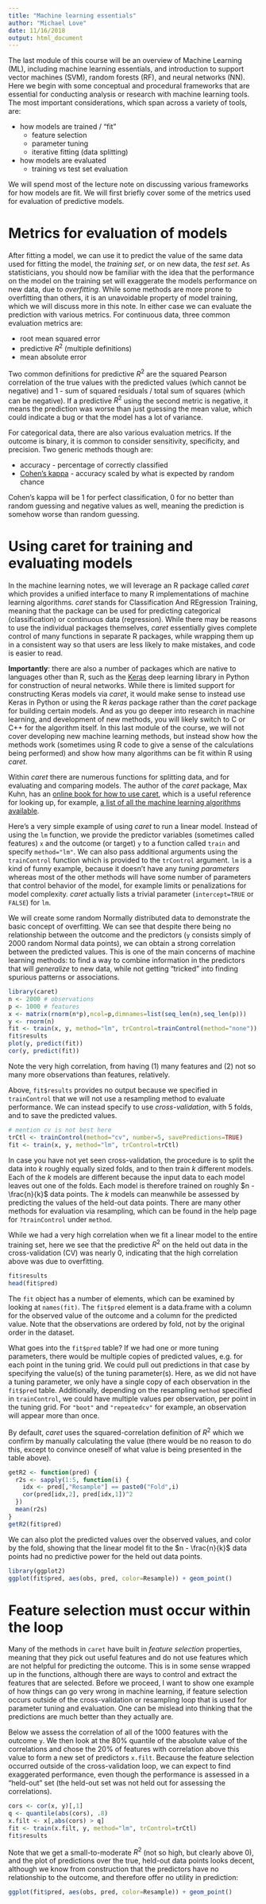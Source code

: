 ```yaml
---
title: "Machine learning essentials"
author: "Michael Love"
date: 11/16/2018
output: html_document
---
```


The last module of this course will be an overview of Machine Learning
(ML), including machine learning essentials, and introduction to
support vector machines (SVM), random forests (RF), and neural
networks (NN). Here we begin with some conceptual and procedural
frameworks that are essential for conducting analysis or research with
machine learning tools. The most important considerations, which span
across a variety of tools, are:

* how models are trained / "fit"
    - feature selection
    - parameter tuning
    - iterative fitting (data splitting)
* how models are evaluated
    - training vs test set evaluation

We will spend most of the lecture note on discussing various
frameworks for how models are fit. We will first briefly cover some of
the metrics used for evaluation of predictive models. 

# Metrics for evaluation of models

After fitting a model, we can use it to predict the value of the same
data used for fitting the model, the *training set*, or on new data,
the *test set*. As statisticians, you should now be familiar with the
idea that the performance on the model on the training set will
exaggerate the models performance on new data, due to
*overfitting*. While some methods are more prone to overfitting than
others, it is an unavoidable property of model training, which we will
discuss more in this note. In either case we can evaluate the
prediction with various metrics. For continuous data, three common
evaluation metrics are:

* root mean squared error
* predictive $R^2$ (multiple definitions)
* mean absolute error

Two common definitions for predictive $R^2$ are the squared Pearson
correlation of the true values with the predicted values (which cannot
be negative) and 1 - sum of squared residuals / total sum of
squares (which can be negative). If a predictive $R^2$ using the
second metric is negative, it means the prediction was worse than just
guessing the mean value, which could indicate a bug or that the model
has a lot of variance.

For categorical data, there are also various evaluation metrics. If
the outcome is binary, it is common to consider sensitivity,
specificity, and precision. Two generic methods though are:

* accuracy - percentage of correctly classified
* [Cohen's kappa](https://en.wikipedia.org/wiki/Cohen%27s_kappa) -
  accuracy scaled by what is expected by random chance

Cohen's kappa will be 1 for perfect classification, 0 for no better
than random guessing and negative values as well, meaning the
prediction is somehow worse than random guessing.

# Using caret for training and evaluating models

In the machine learning notes, we will leverage an R package called
*caret* which provides a unified interface to many R implementations
of machine learning algorithms. *caret* stands for Classification And
REgression Training, meaning that the package can be used for
predicting categorical (classification) or continuous data
(regression). While there may be reasons to use the individual
packages themselves, *caret* essentially gives complete control of
many functions in separate R packages, while wrapping them up in a
consistent way so that users are less likely to make mistakes, and
code is easier to read.

**Importantly**: there are also a number of packages which are native
to languages other than R, such as the [Keras](https://keras.io/) deep
learning library in Python for construction of neural networks. While
there is limited support for constructing Keras models via *caret*, it
would make sense to instead use Keras in Python or using the R *keras*
package rather than the *caret* package for building certain
models. And as you go deeper into research in machine learning, and
development of new methods, you will likely switch to C or C++ for the
algorithm itself. In this last module of the course, we will not cover
developing new machine learning methods, but instead show how the
methods work (sometimes using R code to give a sense of the
calculations being performed) and show how many algorithms can be fit
within R using *caret*.

Within *caret* there are numerous functions for splitting data, and for
evaluating and comparing models. The author of the *caret* package,
Max Kuhn, has an
[online book for how to use caret](https://topepo.github.io/caret/index.html),
which is a useful reference for looking up, for example, 
[a list of all the machine learning algorithms available](https://topepo.github.io/caret/available-models.html).

Here's a very simple example of using *caret* to run a linear
model. Instead of using the `lm` function, we provide the predictor
variables (sometimes called features) `x` and the outcome (or target)
`y` to a function called `train` and specify `method="lm"`. We can
also pass additional arguments using the `trainControl` function which
is provided to the `trControl` argument. `lm` is a kind of funny
example, because it doesn't have any *tuning parameters* whereas most
of the other methods will have some number of parameters that control
behavior of the model, for example limits or penalizations for model
complexity. *caret* actually lists a trivial parameter
(`intercept=TRUE` or `FALSE`) for `lm`.

We will create some random Normally distributed data to demonstrate
the basic concept of overfitting. We can see that despite there being
no relationship between the outcome and the predictors (`y` consists
simply of 2000 random Normal data points), we can obtain a strong
correlation between the predicted values. This is one of the main
concerns of machine learning methods: to find a way to combine
information in the predictors that will *generalize* to new data,
while not getting "tricked" into finding spurious patterns or
associations.

```r
library(caret)
n <- 2000 # observations
p <- 1000 # features
x <- matrix(rnorm(n*p),ncol=p,dimnames=list(seq_len(n),seq_len(p)))
y <- rnorm(n)
fit <- train(x, y, method="lm", trControl=trainControl(method="none"))
fit$results
plot(y, predict(fit))
cor(y, predict(fit))
```

Note the very high correlation, from having (1) many features and (2)
not so many more observations than features, relatively.

Above, `fit$results` provides no output because we specified in
`trainControl` that we will not use a resampling method to evaluate
performance. We can instead specify to use *cross-validation*, with 5
folds, and to save the predicted values. 

```r
# mention cv is not best here
trCtl <- trainControl(method="cv", number=5, savePredictions=TRUE)
fit <- train(x, y, method="lm", trControl=trCtl)
```

In case you have not yet seen cross-validation, the procedure is to
split the data into *k* roughly equally sized folds, and to then train
*k* different models. Each of the *k* models are different because
the input data to each model leaves out one of the folds. Each model
is therefore trained on roughly $n - \frac{n}{k}$ data points. The *k*
models can meanwhile be assessed by predicting the values of the
held-out data points. There are many other methods for evaluation via
resampling, which can be found in the help page for `?trainControl`
under `method`.

While we had a very high correlation when we fit a linear model to the
entire training set, here we see that the predictive $R^2$ on the held
out data in the cross-validation (CV) was nearly 0, indicating that
the high correlation above was due to overfitting.

```r
fit$results
head(fit$pred)
```

The `fit` object has a number of elements, which can be examined by
looking at `names(fit)`. The `fit$pred` element is a data.frame with a
column for the observed value of the outcome and a column for the
predicted value. Note that the observations are ordered by fold, not
by the original order in the dataset. 

What goes into the `fit$pred` table? If we had one or more tuning
parameters, there would be multiple copies of predicted values, e.g.
for each point in the tuning grid. We could pull out predictions in
that case by specifying the value(s) of the tuning parameter(s). Here,
as we did not have a tuning parameter, we only have a single copy of
each observation in the `fit$pred` table. Additionally, depending on
the resampling `method` specified in `trainControl`, we could have
multiple values per observation, per point in the tuning grid. For
`"boot"` and `"repeatedcv"` for example, an observation will appear
more than once.

By default, *caret* uses the squared-correlation definition of $R^2$
which we confirm by manually calculating the value (there would be no
reason to do this, except to convince oneself of what value is being
presented in the table above).

```r
getR2 <- function(pred) {
  r2s <- sapply(1:5, function(i) {
    idx <- pred[,"Resample"] == paste0("Fold",i)
    cor(pred[idx,2], pred[idx,1])^2
  })
  mean(r2s)
}
getR2(fit$pred)
```

We can also plot the predicted values over the observed values, and
color by the fold, showing that the linear model fit to the $n -
\frac{n}{k}$ data points had no predictive power for the held out data
points. 

```r
library(ggplot2)
ggplot(fit$pred, aes(obs, pred, color=Resample)) + geom_point()
```

# Feature selection must occur within the loop

Many of the methods in `caret` have built in *feature selection*
properties, meaning that they pick out useful features and do not use
features which are not helpful for predicting the outcome. This is in
some sense wrapped up in the functions, although there are ways to
control and extract the features that are selected. Before we proceed,
I want to show one example of how things can go very wrong in machine
learning, if feature selection occurs outside of the cross-validation
or resampling loop that is used for parameter tuning and
evaluation. One can be mislead into thinking that the predictions are
much better than they actually are.

Below we assess the correlation of all of the 1000 features with the
outcome `y`. We then look at the 80% quantile of the absolute value of
the correlations and chose the 20% of features with correlation above
this value to form a new set of predictors `x.filt`. Because the
feature selection occurred outside of the cross-validation loop, we
can expect to find exaggerated performance, even though the
performance is assessed in a "held-out" set (the held-out set was not
held out for assessing the correlations).

```r
cors <- cor(x, y)[,1]
q <- quantile(abs(cors), .8)
x.filt <- x[,abs(cors) > q]
fit <- train(x.filt, y, method="lm", trControl=trCtl)
fit$results
```

Note that we get a small-to-moderate $R^2$ (not so high, but clearly
above 0), and the plot of predictions over the true, held-out data
points looks decent, although we know from construction that the
predictors have no relationship to the outcome, and therefore offer no
utility in prediction:

```r
ggplot(fit$pred, aes(obs, pred, color=Resample)) + geom_point()
```

